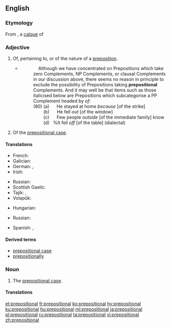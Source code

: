 ==English==

===Etymology===
From {{etyl|la|en}} {{m|la|praepositiō||a setting before, a preposition}}, <!--{{term|pre-}}, from {{etyl|la|en}} {{term/t|la|prae|præ-|before}}; + {{term|position}}, from {{etyl|fro|en}} {{term|position|lang=fro}}, from Latin {{term/t|la|positiō||placing, putting}}, from ''posit-'', past participle of {{term|ponere}} (to lay, put, place, set), from Proto-Indo-European *''po-s(i)nere'', from *''apo-'' (off, away) + *''sinere''' (to leave, to let); + adjective suffix {{term|-al}} from Latin {{term|-alis}}.-->a [[calque]] of {{etyl|grc|en}} {{term|πρόθεσις|lang=grc||tr=prothesis|a setting before, preposition (grammar)}} {{suffix||al|lang=en}}

===Adjective===
{{en-adj|-}}

# Of, pertaining to, or of the nature of a [[preposition]].
#* {{quote-book|year=1988|author=Andrew Radford|title=Transformational grammar: a first course|location=Cambridge, UK|publisher=Cambridge University Press|page=364|chapter=7}}
#*: &nbsp;&nbsp;&nbsp;&nbsp;Although we have concentrated on Prepositions which take zero Complements, NP Complements, or clausal Complements in our discussion above, there seems no reason in principle to exclude the possibility of Prepositions taking '''prepositional''' Complements. And it may well be that items such as those italicised below are Prepositions which subcategorise a PP Complement headed by ''of'':<br> (80) (a) &nbsp;&nbsp;&nbsp;&nbsp; He stayed at home ''because'' [of the strike]<br> <font color=white>(80)</font> (b) &nbsp;&nbsp;&nbsp;&nbsp; He fell ''out'' [of the window]<br> <font color=white>(80)</font> (c) &nbsp;&nbsp;&nbsp;&nbsp; Few people ''outside'' [of the immediate family] know<br> <font color=white>(80)</font> (d) &nbsp;&nbsp;%It fell ''off'' [of the table] (dialectal)
# {{context|grammar|lang=en}} Of the [[prepositional case]].

====Translations====
{{trans-top|of, pertaining to, or of the nature of a preposition}}
* French: {{t+|fr|prépositionnel}}
* Galician: {{t|gl|preposicional}}
* German: {{t+|de|präpositional}}, {{t|de|vorwörtlich}}
* Irish: {{t|ga|réamhfhoclach}}
{{trans-mid}}
* Russian: {{t+|ru|предложный|tr=pr'edlóžnyj}}
* Scottish Gaelic: {{t|gd|roimhearach}}
* Tajik: {{t|tg|пешоянддор|sc=Cyrl}}, {{t|tg|пешоянд|sc=Cyrl}}
* Volapük: {{t|vo|präpodik}}
{{trans-bottom}}

{{trans-top|of the prepositional case}}
* Hungarian: {{t|hu|elöljárós}}
{{trans-mid}}
* Russian: {{t+|ru|предложный|tr=pr'edlóžnyj}}
{{trans-bottom}}

{{checktrans-top}}
{{trans-mid}}
* Spanish: {{t-check|es|preposicional}}, {{t-check|es|prepositivo}}
{{trans-bottom}}

====Derived terms====
* [[prepositional case]]
* [[prepositionally]]

===Noun===
{{en-noun}}

# {{context|grammar|lang=en}} The [[prepositional case]].

====Translations====
{{trans-see|the prepositional case|prepositional case}}

[[et:prepositional]]
[[fr:prepositional]]
[[ko:prepositional]]
[[hy:prepositional]]
[[ku:prepositional]]
[[hu:prepositional]]
[[ml:prepositional]]
[[ja:prepositional]]
[[pl:prepositional]]
[[ru:prepositional]]
[[ta:prepositional]]
[[vi:prepositional]]
[[zh:prepositional]]
